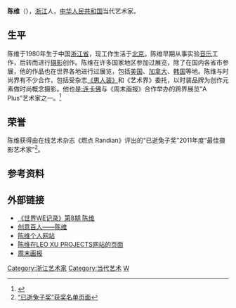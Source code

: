 '''陈维'''（{{bd|1980年||||catIdx=C陈}}），[[浙江|浙江]]人，[[中华人民共和国|中华人民共和国]]当代艺术家。

==生平==
陈维于1980年生于中国[[浙江省|浙江省]]，现工作生活于[[北京|北京]]。陈维早期从事实验[[音乐|音乐]]工作，后转而进行[[摄影|摄影]]创作。陈维在许多国家地区参加过展览，除了在国内各省市参展，他的作品也在世界各地进行过展览，包括[[美国|美国]]、[[加拿大|加拿大]]、[[韩国|韩国]]等地。陈维与时尚界有不少合作，包括受杂志[[:男人装|《男人装》]]和《艺术界》委托，以时装品牌为创作元素做时尚概念摄影。他也是[[:连卡佛|:连卡佛]]与《周末画报》合作举办的跨界展览“A Plus”艺术家之一。<ref>{{Cite web |url=http://www.lanecrawford.com.cn/landing/featureArticle.jsp?article=6700002 |title=连卡佛网站上关于该活动的报道 |accessdate=2012-01-14 |archive-date=2014-02-03 |archive-url=https://web.archive.org/web/20140203092545/http://www.lanecrawford.com.cn/landing/featureArticle.jsp?article=6700002 |dead-url=no }}</ref><br />

==荣誉==
陈维获得由在线艺术杂志《燃点 Randian》评出的“已逝兔子奖”2011年度“最佳摄影艺术家”<ref>[http://www.randian-online.com/cn/features/features-2012/dead-rabbit-awards.html “已逝兔子奖”获奖名单页面]</ref>。

==参考资料==
 <references />
==外部链接==
* [http://www.tudou.com/programs/view/I4XHz3_HEwY/ 《世界WE记录》第8期 陈维] {{Wayback|url=http://www.tudou.com/programs/view/I4XHz3_HEwY/ |date=20120623065214 }}
* [https://web.archive.org/web/20120622092706/http://www.theoutlookmagazine.com/2675/ 创意百人——陈维]
* [https://web.archive.org/web/20081006153142/http://chen-wei.org/index.html 陈维个人网站]
* [http://leoxuprojects.com/?page_id=97 陈维在LEO XU PROJECTS网站的页面] {{Wayback|url=http://leoxuprojects.com/?page_id=97 |date=20120114120007 }}
* [http://www.modernweekly.com/ 周末画报] {{Wayback|url=http://www.modernweekly.com/ |date=20120114114516 }}

{{DEFAULTSORT:C}}
[[Category:浙江艺术家|Category:浙江艺术家]]
[[Category:当代艺术|Category:当代艺术]]
[[Category:陈姓|W]]